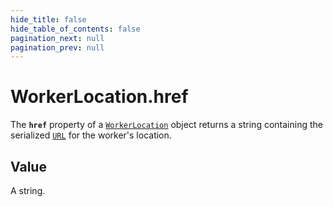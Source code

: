 ```yaml
---
hide_title: false
hide_table_of_contents: false
pagination_next: null
pagination_prev: null
---
```

# WorkerLocation.href

The **`href`** property of a [`WorkerLocation`](../../globals/WorkerLocation/WorkerLocation.md) object returns a string containing the serialized [`URL`](../../globals/URL/URL.md) for the worker's location.

## Value

A string.
